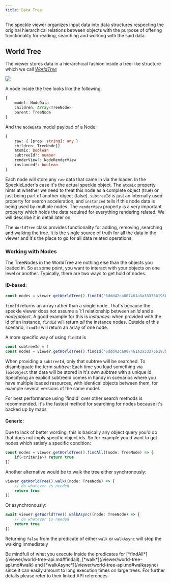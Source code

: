 ```yaml
---
title: Data Tree
---
```


The speckle viewer organizes input data into data structures respecting the original hierarchical relations between objects with the purpose of offering functionality for reading, searching and working with the said data.

## World Tree
The viewer stores data in a hierarchical fashion inside a tree-like structure which we call [*WorldTree*](/viewer/world-tree-api.md#worldtree)

<Frame>
  <img src="/images/dev/viewer/worldtree.png" />
</Frame>

A node inside the tree looks like the following:
```typescript
{
    model: NodeData
    children: Array<TreeNode>
    parent: TreeNode
}
```
And the `NodeData` model payload of a Node:
```typescript
{
    raw: { [prop: string]: any }
    children: TreeNode[]
    atomic: boolean
    subtreeId?: number
    renderView?: NodeRenderView
    instanced?: boolean
}
```
Each node will store any `raw` data that came in via the loader. In the SpeckleLoder's case it's the actual speckle object. The `atomic` property hints at whether we need to treat this node as a complete object (true) or just being part of another object (false). `subtreeId` is just an internally used property for search acceleration, and `instanced` tells if this node data is being used by multiple nodes. The `renderView` property is a very important property which holds the data required for everything rendering related. We will describe it in detail later on.

The `WorldTree` class provides functionality for adding, removing ,searching and walking the tree. It is the single source of truth for all the data in the viewer and it's the place to go for all data related operations.

### Working with Nodes
The TreeNodes in the WorldTree are nothing else than the objects you loaded in. So at some point, you want to interact with your objects on one level or another. Typically, there are two ways to get hold of nodes.

#### ID-based:
```typescript
const nodes = viewer.getWorldTree().findId('6ddd42ca007461a3a33375b193bdf9b0')
```
`findId` returns an array rather than a single node. That's because the speckle viewer does not assume a 1:1 relationship between an *id* and a *node*/*object*. A good example for this is *instances*: when provided with the id of an instance, `findId` will return *all* the instance nodes. Outside of this scenario, `findId` will return an array of one node.

A more specific way of using `findId` is 
```typescript
const subtreeId = 1
const nodes = viewer.getWorldTree().findId('6ddd42ca007461a3a33375b193bdf9b0', subtreeId)
```
When providing a `subtreeId`, only that subtree will be searched. To disambiguate the term *subtree*: Each time you load something via `loadObject` that data will be stored in it's own *subtree* with a unique id. Specifying an explicit subtreeId comes in handy in scenarios where you have multiple loaded resources, with identical objects between them, for example several versions of the same model. 

<Tip>
For best performance using `findId` over other search methods is recommended. It's the fastest method for searching for nodes because it's backed up by maps
</Tip>

#### Generic:
Due to lack of better wording, this is basically any object query you'd do that does not imply specific object ids. So for example you'd want to get nodes which satisfy a specific condition:
```typescript
const nodes = viewer.getWorldTree().findAll((node: TreeNode) => {
    if(<criteria>) return true
})
```
Another alternative would be to walk the tree either synchronously:
```typescript World Tree Walk
viewer.getWorldTree().walk((node: TreeNode) => {
    // do whatever is needed
    return true
})
```
Or asynchronously:
```typescript
await viewer.getWorldTree().walkAsync((node: TreeNode) => {
    // do whatever is needed
    return true
})
```
Returning `false` from the predicate of either `walk` or `walkAsync` will stop the walking immediately

<Tip>
Be mindfull of what you execute inside the predicates for [*findAll*](/viewer/world-tree-api.md#findall), [*walk*](/viewer/world-tree-api.md#walk) and [*walkAsync*](/viewer/world-tree-api.md#walkasync) since it can easily amount to long execution times on large trees. For further details please refer to their  linked API references
</Tip>

